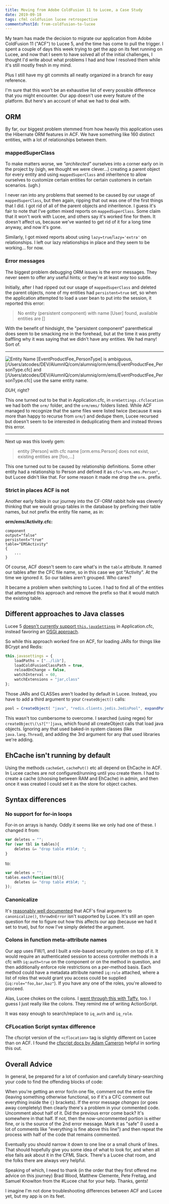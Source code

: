 ```yaml
---
title: Moving from Adobe ColdFusion 11 to Lucee, a Case Study
date: 2019-09-18
tags: cfml coldfusion lucee retrospective
commentsPostId: from-coldfusion-to-lucee
---
```


My team has made the decision to migrate our application from Adobe ColdFusion 11 ("ACF") to Lucee 5, and the time has come to pull the trigger. I spent a couple of days this week trying to get the app on its feet running on Lucee, and now that I seem to have solved all of the initial challenges, I thought I'd write about what problems I had and how I resolved them while it's still mostly fresh in my mind.

Plus I still have my git commits all neatly organized in a branch for easy reference.

I'm sure that this won't be an exhaustive list of every possible difference that you might encounter. Our app doesn't use every feature of the platform. But here's an account of what we had to deal with.

## ORM

By far, our biggest problem stemmed from how heavily this application uses the Hibernate ORM features in ACF. We have something like 160 distinct entities, with a lot of relationships between them.

### mappedSuperClass

To make matters worse, we _"architected"_ ourselves into a corner early on in the project by (sigh, we thought we were clever...) creating a parent object for every entity and using `mappedSuperClass` and inheritence to allow ourselves to customize certain entities for certain customers in certain scenarios. (ugh.)

I never ran into any problems that seemed to be caused by our usage of `mappedSuperClass`, but then again, ripping that out was one of the first things that I did. I got rid of all of the parent objects and inheritence. I guess it's fair to note that I've gotten mixed reports on `mappedSuperClass`. Some claim that it won't work with Lucee, and others say it's worked fine for them. It doesn't affect us, because we've wanted to get rid of it for a long time anyway, and now it's gone.

Similarly, I got mixed reports about using `lazy=true`/`lazy='extra'` on relationships. I left our lazy relationships in place and they seem to be working... for now.

### Error messages

The biggest problem debugging ORM issues is the error messages. They never seem to offer any useful hints; or they're at least _way_ too subtle.

Initially, after I had ripped out our usage of `mappedSuperClass` and deleted the parent objects, none of my entities had `persistent=true` set, so when the application attempted to load a user bean to put into the session, it reported this error:

> No entity (persistent component) with name [User] found, available entities are []

With the benefit of hindsight, the "persistent component" parenthetical does seem to be smacking me in the forehead, but at the time it was pretty baffling why it was saying that we didn't have any entities. We had many! Sort of.

---

![Entity Name [EventProductFee_PersonType] is ambiguous, [/Users/atcodes/DEV/AlumnIQ/com/alumniq/orm/ems/EventProductFee_PersonType.cfc] and [/Users/atcodes/DEV/AlumnIQ/com/alumniq/orm/ems/EventProductFee_PersonType.cfc] use the same entity name.](images/lucee-orm-error-sample.png)

_DUH_, right?

This one turned out to be that in Application.cfc, in `ormSettings.cfclocation` we had both the `orm/` folder, and the `orm/ems/` folders listed. While ACF managed to recognize that the same files were listed twice (because it was more than happy to recurse from `orm/`) and dedupe them, Lucee recursed but doesn't seem to be interested in deduplicating them and instead throws this error.

---

Next up was this lovely gem:

> entity [Person] with cfc name [orm.ems.Person] does not exist, existing entities are [foo,...]

This one turned out to be caused by relationship definitions. Some other entity had a relationship to Person and defined it as `cfc="orm.ems.Person"`, but Lucee didn't like that. For some reason it made me drop the `orm.` prefix.

### Strict in places ACF is not

Another early foible in our journey into the CF-ORM rabbit hole was cleverly thinking that we would group tables in the database by prefixing their table names, but not prefix the entity file name, as in:

**orm/ems/Activity.cfc:**
```
component
output="false"
persistent="true"
table="EMSActivity"
{
	...
}
```

Of course, ACF doesn't seem to care what's in the `table` attribute. It named our tables after the CFC file name, so in this case we got "Activity". At the time we ignored it. So our tables aren't grouped. Who cares?

It became a problem when switching to Lucee. I had to find all of the entities that attempted this approach and remove the prefix so that it would match the existing table.

## Different approaches to Java classes

Lucee 5 [doesn't currently support `this.javaSettings`](https://luceeserver.atlassian.net/browse/LDEV-2317) in Application.cfc, instead favoring an [OSGi approach](https://docs.lucee.org/guides/lucee-5/osgi.html).

So while this approach worked fine on ACF, for loading JARs for things like BCrypt and Redis:

```js
this.javasettings = {
	loadPaths = ["../lib"],
	loadColdFusionClassPath = true,
	reloadOnChange = false,
	watchInterval = 60,
	watchExtensions = "jar,class"
};
```

Those JARs and CLASSes aren't loaded by default in Lucee. Instead, you have to add a third argument to your `CreateObject()` calls:

```js
pool = CreateObject( "java", "redis.clients.jedis.JedisPool", expandPath('/lib') );
```

This wasn't too cumbersome to overcome. I searched (using regex) for `createObject\(\s?["']java`, which found all createObject calls that load java objects. Ignoring any that used baked-in system classes (like `java.lang.Thread`), and adding the 3rd argument for any that used libraries we're adding.

## EhCache isn't running by default

Using the methods `cacheGet`, `cachePut()` etc all depend on EhCache in ACF. In Lucee caches are not configured/running until you create them. I had to create a cache (choosing between RAM and EhCache) in admin, and then once it was created I could set it as the store for object caches.

## Syntax differences

### No support for for-in loops

For-in on arrays is handy. Oddly it seems like we only had one of these. I changed it from:

```js
var deletes = "";
for (var tbl in tables){
	deletes &= "drop table #tbl#; ";
}
```

to:

```js
var deletes = "";
tables.each(function(tbl){
	deletes &= "drop table #tbl#; ";
});
```

### Canonicalize

It's [reasonably well documented](https://cfdocs.org/canonicalize) that ACF's final argument to `canonicalize()`, `throwOnError` isn't supported by Lucee. It's still an open question for me to figure out how this affects our app (because we had it set to true), but for now I've simply deleted the argument.

### Colons in function meta-attribute names

Our app uses FW/1, and I built a role-based security system on top of it. It would require an authenticated session to access controller methods in a cfc with `iq:auth=true` on the component or on the method in question, and then additionally enforce role restrictions on a per-method basis. Each method could have a metadata attribute named `iq:role` attached, where a list of roles that would grant you access could be supplied (`iq:role="foo,bar,baz"`). If you have any one of the roles, you're allowed to proceed.

Alas, Lucee chokes on the colons. I [went through this with Taffy](http://docs.taffy.io/3.2.0#taffydashboardhide), too. I guess I just really like the colons. They remind me of writing ActionScript.

It was easy enough to search/replace to `iq_auth` and `iq_role`.

### CFLocation Script syntax difference

The cfscript version of the `<cflocation>` tag is slightly different on Lucee than on ACF. I found the [cfscript docs by Adam Cameron](https://github.com/adamcameron/cfscript/blob/master/cfscript.md) helpful in sorting this out.

## Overall Advice

In general, be prepared for a lot of confusion and carefully binary-searching your code to find the offending blocks of code:

When you're getting an error for/in one file, comment out the entire file (leaving something otherwise functional, so if it's a CFC comment out everything inside the `{}` brackets). If the error message _changes_ (or goes away completely) then clearly there's a problem in your commented code. Uncomment about half of it. Did the previous error come back? It's somewhere in that half. If not, then the now-uncommented portion is either fine, or is the source of the 2nd error message. Mark it as "safe" (I used a lot of comments like "everything is fine above this line") and then repeat the process with half of the code that remains commented.

Eventually you should narrow it down to one line or a small chunk of lines. That should hopefully give you some idea of what to look for, and when all else fails ask about it in the CFML Slack. There's a Lucee chat room, and the folks there are always very helpful.

Speaking of which, I need to thank (in the order that they first offered me advice on this journey) Brad Wood, Matthew Clemente, Pete Freitag, and Samuel Knowlton from the #Lucee chat for your help. Thanks, gents!

I imagine I'm not done troubleshooting differences between ACF and Lucee yet, but my app is on its feet.
